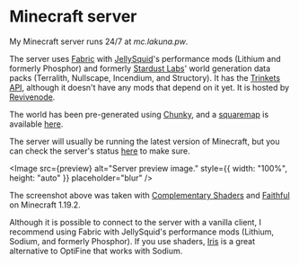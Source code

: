 # Minecraft server

My Minecraft server runs 24/7 at *mc.lakuna.pw*.

The server uses [Fabric](https://fabricmc.net/) with [JellySquid](https://jellysquid.me/)'s performance mods (Lithium and formerly Phosphor)
and formerly [Stardust Labs](https://www.stardustlabs.net/)' world generation data packs (Terralith, Nullscape, Incendium, and Structory).
It has the [Trinkets API](https://modrinth.com/mod/trinkets), although it doesn't have any mods that depend on it yet. It is hosted by
[Revivenode](https://revivenode.com/).

The world has been pre-generated using [Chunky](https://modrinth.com/plugin/chunky), and a [squaremap](https://modrinth.com/plugin/squaremap)
is available [here](https://map.mc.lakuna.pw/).

The server will usually be running the latest version of Minecraft, but you can check the server's status [here](https://mcsrvstat.us/server/mc.lakuna.pw)
to make sure.


<Image src={preview} alt="Server preview image." style={{ width: "100%", height: "auto" }} placeholder="blur" />

The screenshot above was taken with [Complementary Shaders](https://www.complementary.dev/) and [Faithful](https://faithfulpack.net/) on Minecraft 1.19.2.

Although it is possible to connect to the server with a vanilla client, I recommend using Fabric with JellySquid's performance mods (Lithium, Sodium, and
formerly Phosphor). If you use shaders, [Iris](https://irisshaders.net/) is a great alternative to OptiFine that works with Sodium.
